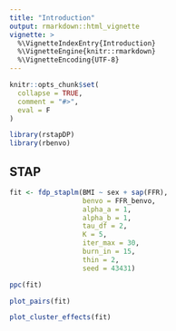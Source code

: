 ```yaml
---
title: "Introduction"
output: rmarkdown::html_vignette
vignette: >
  %\VignetteIndexEntry{Introduction}
  %\VignetteEngine{knitr::rmarkdown}
  %\VignetteEncoding{UTF-8}
---
```


```r
knitr::opts_chunk$set(
  collapse = TRUE,
  comment = "#>",
  eval = F
)
```

```r
library(rstapDP)
library(rbenvo)
```

## STAP


```r
fit <- fdp_staplm(BMI ~ sex + sap(FFR),
                  benvo = FFR_benvo,
                  alpha_a = 1, 
                  alpha_b = 1,
                  tau_df = 2,
                  K = 5,
                  iter_max = 30,
                  burn_in = 15,
                  thin = 2,
                  seed = 43431)
```


```r
ppc(fit)
```


```r
plot_pairs(fit)
```


```r
plot_cluster_effects(fit)
```

